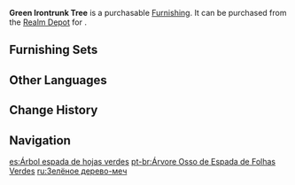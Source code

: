 {{Furnishing Infobox
|id             = 372316
|image          = Item Green Irontrunk Tree.png
|category       = Landform
|subcategory    = Tree
|quality        = 3
|adeptal_energy = 20
|load           = 100
|reduced_load   = 100
|description    = Save for a few rare and precious tree types, the people of [[Liyue]] are accustomed to using broad-reaching collective terms for trees and aren't so fussy about the exact species of tree included. For example, trees with straight trunks are referred to by the more sophisticated-sounding term "Irontrunk."<br />The Green Irontrunk Tree is a ubiquitous sight in mountainous areas. Its timber is regularly used for building houses and merchant boats.
|source1        = [[Realm Depot]]
}}
'''Green Irontrunk Tree''' is a purchasable [[Furnishing]]. It can be purchased from the [[Realm Depot]] for {{Item|Realm Currency|30|x=80}}.

==Furnishing Sets==
{{Craft Usage}}

==Other Languages==
{{Other Languages
|en      = Green Irontrunk Tree
|zhs     = 青叶剑骨树
|zhs_rm  = Qīng Yè Jiàn Gǔ Shù
|zht     = 青葉劍骨樹
|zht_rm  = Qīng Yè Jiàn Gǔ Shù
|zh_tl   = 
|ja      = 緑葉の剣骨の木
|ja_rm   = Ryokuyou no Kenkotsu no Ki{{Assumed}}
|ja_tl   = Greenleaf Swordframe Tree
|ko      = 청엽 검골나무
|ko_rm   = Cheongyeop Geomgolnamu
|ko_tl   = Greenleaf Swordframe Tree
|es      = Árbol espada de hojas verdes
|es_tl   = Sword Tree of Green Leaves
|fr      = Tronc d'acier verdoyant
|fr_tl   = Verdant Steel Trunk
|ru      = Зелёное дерево-меч
|ru_tl   = Green Tree-Sword
|th      = ไม้ยืนต้นสีเขียวชอุ่ม
|th_rm   = 
|th_tl   = 
|vi      = Cây Kiếm Cốt Lá Xanh
|vi_tl   = 
|de      = Grüner Schwertknochenbaum
|de_tl   = Green Swordbone Tree
|id      = Pohon Irontrunk Berdaun Hijau
|id_tl   = Green Leaf Irontrunk Tree
|pt      = Árvore Osso de Espada de Folhas Verdes
|pt_tl   = 
|tr      = Yeşil Demir Gövdeli Ağaç
|tr_tl   = 
|it      = Tronco d'acciaio verde
|it_tl   = 
}}

==Change History==
{{Change History|1.5}}

==Navigation==
{{Furnishing Navbox|exterior}}

[[es:Árbol espada de hojas verdes]]
[[pt-br:Árvore Osso de Espada de Folhas Verdes]]
[[ru:Зелёное дерево-меч]]